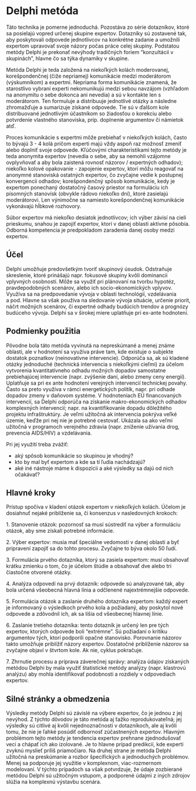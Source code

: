 # Delphi metóda
Táto technika je pomerne jednoduchá. Pozostáva zo série dotazníkov, ktoré sa posielajú vopred určenej skupine expertov. Dotazníky sú zostavené tak, aby poskytovali odpovede jednotlivcov na konkrétne zadanie  a umožnili expertom upravovať svoje názory počas práce celej skupiny. Podstatou metódy Delphi je prekonať nevýhody tradičných foriem "konzultácií v skupinách", hlavne čo sa týka dynamiky v skupine.

Metóda Delphi je teda založená na niekoľkých kolách moderovanej, korešpondenčnej (čiže nepriamej) komunikácie medzi moderátorom (výskumníkom) a expertmi. Nepriama forma komunikácie znamená, že starostlivo vybraní experti nekomunikujú medzi sebou navzájom (vzhľadom na anonymitu o sebe dokonca ani nevedia) a sú v kontakte len s moderátorom. Ten formuluje a distribuuje jednotlivé otázky a následne zhromažďuje a sumarizuje získané odpovede. Tie sú v ďalšom kole distribuované jednotlivým účastníkom so žiadosťou o korekciu alebo potvrdenie vlastného stanoviska, príp. doplnenie argumentov či námietok atď.

Proces komunikácie s expertmi môže prebiehať v niekoľkých kolách, často to bývajú 3 - 4 kolá pričom experti majú vždy aspoň raz možnosť zmeniť alebo doplniť svoje odpovede. Kľúčovými charakteristikami tejto metódy je teda anonymita expertov (nevedia o sebe, aby sa nemohli vzájomne ovplyvňovať a aby bola zaistená rovnosť názorov / expertných odhadov); niekoľko kolové opakovanie - zapojenie expertov, ktorí môžu reagovať na anonymné stanoviská ostatných expertov, čo zvyčajne vedie k postupnej konvergencii odhadov; korešpondenčný spôsob komunikácie, kedy je expertom ponechaný dostatočný časový priestor na formuláciu ich písomných stanovísk (obvykle rádovo niekoľko dní), ktoré zasielajú moderátorovi. Len výnimočne sa namiesto korešpondenčnej komunikácie vykonávajú hĺbkové rozhovory.

Súbor expertov má niekoľko desiatok jednotlivcov; ich výber závisí na cieli prieskumu, snahou je zapojiť expertov, ktorí v danej oblasti aktívne pôsobia. Odborná kompetencia je predpokladom zaradenia danej osoby medzi expertov.

## Účel

Delphi umožňuje predovšetkým tvoriť skupinový úsudok. Odstraňuje skreslenie, ktoré prinášajú napr. fokusové skupiny kvôli dominancii vplyvných osobností. Môže sa využiť pri plánovaní na tvorbu hypotéz, pravdepodobných scenárov, alebo ich socio-ekonomických vplyvov. Využíva sa na predpovedanie vývoja v oblasti technológií, vzdelávania a pod. Hlavne sa však používa na sledovanie vývoja situácie, určenie priorít, náčrt možných scenárov, či expertné odhady budúcich trendov a prognózy budúceho vývoja. Delphi sa v širokej miere uplatňuje pri ex-ante hodnotení.

## Podmienky použitia

Pôvodne bola táto metóda vyvinutá na nepreskúmané a menej známe oblasti, ale v hodnotení sa využíva práve tam, kde existuje o subjekte dostatok poznatkov (neinovatívne intervencie). Odporúča sa, ak sú kladené otázky jednoduché (technická intervencia s niekoľkými cieľmi) za účelom vytvorenia kvantitatívneho odhadu možných dopadov samostatne prebiehajúcej intervencie (napr. zvýšenie daní, alebo zmeny ceny energií). Uplatňuje sa pri ex ante hodnotení verejných intervencií technickej povahy. Často sa preto využíva v rámci energetických politík, napr. pri odhade dopadov zmeny v daňovom systéme. V hodnoteniach EÚ financovaných intervencií, sa Delphi odporúča na získanie makro-ekonomických odhadov komplexných intervencií; napr. na kvantifikovanie dopadu dôležitého projektu infraštruktúry. Je veľmi užitočná ak intervencia pokrýva veľké územie, keďže pri nej nie je potrebné cestovať. Ukázala sa ako veľmi užitočná v programoch verejného zdravia (napr. zníženie užívania drog, prevencia AIDS/HIV) a vzdelávania.

Pri jej využití treba zvážiť:

* aký spôsob komunikácie so skupinou je vhodný?  
* kto by mal byť expertom a kde sa tí ľudia nachádzajú?  
* aké iné nástroje máme k dispozícii a aké výsledky sa dajú od nich očakávať?

## Hlavné kroky

Prístup spočíva v kladení otázok expertom v niekoľkých kolách. Účelom je dosiahnuť nejaké priblíženie sa, či konsenzus v nasledovných krokoch:

1\. Stanovenie otázok: pozornosť sa musí sústrediť na výber a formuláciu otázok, aby sme získali potrebné informácie.

2\. Výber expertov: musia mať špeciálne vedomosti v danej oblasti a byť pripravení zapojiť sa do tohto procesu. Zvyčajne to býva okolo 50 ľudí.

3\. Formulácia prvého dotazníka, ktorý sa zasiela expertom: musí obsahovať krátku zmienku o tom, čo je účelom štúdie a obsahovať dve alebo tri čiastočne otvorené otázky.

4\. Analýza odpovedí na prvý dotazník: odpovede sú analyzované tak, aby bola určená všeobecná hlavná línia a odčlenené najextrémnejšie odpovede.

5\. Formulácia otázok a zaslanie druhého dotazníka expertom: každý expert je informovaný o výsledkoch prvého kola a požiadaný, aby poskytol nové odpovede a zdôvodnil ich, ak sa líšia od všeobecnej hlavnej línie.

6\. Zaslanie tretieho dotazníka: tento dotazník je určený len pre tých expertov, ktorých odpovede boli "extrémne". Sú požiadaní o kritiku argumentov tých, ktorí podporili opačné stanovisko. Porovnanie názorov takto umožňuje priblížiť názory expertov. Dostatočné priblíženie názorov sa zvyčajne objaví v štvrtom kole. Ak nie, cyklus pokračuje.

7\. Zhrnutie procesu a príprava záverečnej správy: analýza údajov získaných metódou Delphi by mala využiť štatistické metódy analýzy (napr. klastrovú analýzu) aby mohla identifikovať podobnosti a rozdiely v odpovediach expertov.

## Silné stránky a obmedzenia

Výsledky metódy Delphi sú  závislé na výbere expertov, čo je jednou z jej nevýhod. Z týchto dôvodov je táto metóda aj ťažko reprodukovateľná; jej výsledky sú citlivé aj kvôli nejednoznačnosti v dotazníkoch, ale aj kvôli tomu, že nie je ľahké posúdiť odbornosť zúčastnených expertov. Hlavným problémom tejto metódy je tendencia expertov prehnane zjednodušovať veci a chápať ich ako izolované. Je to hlavne prípad predikcií, kde experti zvyknú myslieť príliš priamočiaro. Na druhej strane je metóda Delphi užitočná na preskúmanie a rozbor špecifických a jednoduchých problémov. Menej sa podporuje jej využitie v komplexnom, viac-rozmernom modelovaní. V týchto prípadoch sa však potvrdzuje, že údaje zozbierané metódou Delphi sú užitočným vstupom, a podporené údajmi z iných zdrojov slúžia na komplexnú výstavbu scenára.